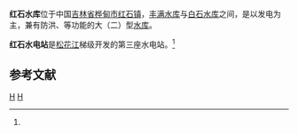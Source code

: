 {{Infobox Reservoir | 
|name                     = 红石水库
|nickname                 = 
|image                    = 
|image_caption            = 
|map                      = 
|map_caption              = 
|pushpin_map              = China
|pushpin_map_caption      = 红石水库在中国的位置
|code                     = BAB11000342
|class                    = 大（二）型[[水库|水库]]
|location_of_reservoir    = [[吉林省|吉林省]][[桦甸市|桦甸市]]
|location_of_dam          = [[红石镇|红石镇]]
|inflow                   = [[第二松花江|第二松花江]]
|outflow                  = [[第二松花江|第二松花江]]
|catchment_area           = 
|reservoir_area           = 
|mean_depth               = 
|maximum_depth            = 
|flood_level              = 
|normal_water_level       = 290.00
|dead_water_level         = 
|water_quality            = 
|island                   = 
|maximum_storage_capacity = 2.84亿
|normal_storage_capacity  = 1.63亿
|dead_storage_capacity    = 
|type_of_dam              = 混凝土重力坝
|elevation_of_dam         = 298.00
|height_of_dam            = 46
|length_of_dam            = 438
|width_of_dam             = 9—11
|installed_capacity       = 20万千瓦
|irrigated_area           = 
|start                    = 1982年9月1日
|complete                 = 1987年10月26日
|cost                     = 
|emigrate                 = 
|latd = 42
|latm = 56
|lats = 59
|latNS = N
|longd = 127
|longm = 07
|longs = 55
|longEW = E
|website = 
|footnotes = <ref>[http://www.tsdh.net/水利文献汇编/PDF文档/中国水库名称代码.pdf 中国水库名称代码]{{dead link|date=2018年1月 |bot=InternetArchiveBot |fix-attempted=yes }}</ref><ref name="南源记者团抵达白山水库大坝">[http://news.sina.com.cn/c/2005-04-19/11236430218.shtml 南源记者团抵达白山水库大坝]</ref><ref name="红石水电站">[http://www.zsyj.com/project_success_Details.aspx?Pid=97 红石水电站]</ref>
}}
'''红石水库'''位于中国[[吉林省|吉林省]][[桦甸市|桦甸市]][[红石镇|红石镇]]，[[丰满水库|丰满水库]]与[[白石水库|白石水库]]之间，是以发电为主，兼有防洪、等功能的大（二）型[[水库|水库]]。

'''红石水电站'''是[[松花江|松花江]]梯级开发的第三座水电站。<ref name="红石水电站"/>

==参考文献==
{{reflist}}

{{Jilin-stub}}

[[Category:吉林水库|H]]
[[Category:桦甸市|H]]